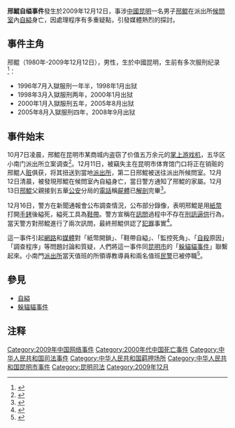 '''邢鯤自缢事件'''發生於2009年12月12日，事涉[[中國|中國]][[昆明|昆明]]一名男子[[邢鲲|邢鲲]]在派出所[[候問室|候問室]]內[[自縊|自縊]]身亡，因處理程序有多重疑點，引發媒體熱烈的探討。

==事件主角==
邢鲲（1980年-2009年12月12日），男性，生於中國昆明，生前有多次服刑纪录<ref>{{Cite web|url=http://news.sohu.com/s2009/xingkun/|title=盗窃犯邢鲲之死-“死角角”案-搜狐新闻|accessdate=2017-08-15|work=news.sohu.com|archive-date=2017-08-15|archive-url=https://web.archive.org/web/20170815135724/http://news.sohu.com/s2009/xingkun/|dead-url=no}}</ref>：
*1996年7月入獄服刑一年半，1998年1月出狱
*1998年3月入獄服刑两年，2000年1月出狱
*2000年1月入獄服刑五年，2005年8月出狱
*2005年8月入獄服刑四年，2008年9月出狱

==事件始末==
10月7日凌晨，邢鯤在昆明市某商城内盗窃了价值五万余元的[[掌上游戏机|掌上游戏机]]，五华区小南门派出所立案调查<ref>{{Cite web|url=http://www.chinanews.com.cn/sh/news/2009/12-16/2022108.shtml|title=昆明通报嫌犯派出所自缢案:纸币开手铐用鞋带自缢——中新网|accessdate=2017-08-15|last=chinanews|work=www.chinanews.com.cn|archive-date=2010-05-29|archive-url=https://web.archive.org/web/20100529024830/http://www.chinanews.com.cn/sh/news/2009/12-16/2022108.shtml|dead-url=no}}</ref>。12月11日，被竊失主在昆明市体育馆门口将正在销赃的邢鲲人[[赃|赃]]俱获，将其扭送到當地[[派出所|派出所]]，第二日邢鯤被送往派出所候問室。12月12日清晨，被發現邢鯤在候問室內自縊身亡，當日警方通知了邢鯤的家屬。12月13日[[邢鯤|邢鯤]]父親接到五華[[公安|公安]]分局的[[電話|電話]]稱[[屍體|屍體]]已[[解剖|解剖]]完畢<ref>{{Cite book|title=遏制监所暴力与监所体制改革|last=冀祥德，程雷著|first=|publisher=北京：社会科学文献出版社|year=2014年12月|isbn=978-7-5097-6527-2|location=|pages=238}}</ref>。

12月16日，警方在新聞通報會公布調查情況，公布部分錄像，表明邢鯤是用[[紙幣|紙幣]]打開[[手銬|手銬]]後縊死，縊死工具為[[鞋帶|鞋帶]]。警方宣稱在[[訊問|訊問]]過程中不存在[[刑訊逼供|刑訊逼供]]行為，當天警方對邢鯤進行了兩次訊問，最終邢鯤供認了[[犯罪|犯罪]]事實<ref>{{Cite book|title=莫让浮云遮望眼 刘功润时政评论选集|last=刘功润著|first=|publisher=上海：上海社会科学院出版社|year=2013年9月|isbn=978-7-5520-0390-1|location=|pages=117}}</ref>。

這一事件引起[[網路|網路]]和[[媒體|媒體]]對「紙幣開鎖」、「鞋帶自縊」、「監控死角」、「[[自殺|自殺]]原因」「調查程序」等問題討論和質疑，人們將這一事件同[[昆明市|昆明市]]的「[[躲貓貓_(網路用語)|躲貓貓事件]]」聯繫起來。小南門[[派出所|派出所]]當天值班的所領導教導員和兩名值班[[民警|民警]]已被停職<ref>{{Cite book|title=司法鉴定管理模式比较研究|last=霍宪丹主编|first=|publisher=北京：中国政法大学出版社|year=2014年7月|isbn=978-7-5620-5417-7|location=|pages=2-3}}</ref>。

==參見==
*[[自縊|自縊]]
*[[躲貓貓_(網路用語)|躲貓貓事件]]

== 注释 ==
{{reflist}}

[[Category:2009年中国网络事件|Category:2009年中国网络事件]]
[[Category:2000年代中国死亡事件|Category:2000年代中国死亡事件]]
[[Category:中华人民共和国司法事件|Category:中华人民共和国司法事件]]
[[Category:中华人民共和国羁押场所|Category:中华人民共和国羁押场所]]
[[Category:中华人民共和国昆明市事件|Category:中华人民共和国昆明市事件]]
[[Category:昆明司法|Category:昆明司法]]
[[Category:2009年12月|Category:2009年12月]]